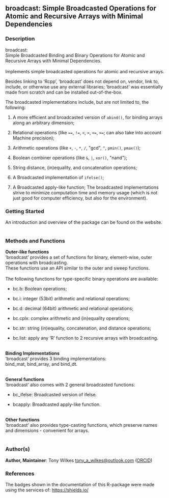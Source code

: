 
## broadcast: Simple Broadcasted Operations for Atomic and Recursive Arrays with Minimal Dependencies {.unnumbered}


### Description

broadcast: <br />
Simple Broadcasted Binding and Binary Operations for Atomic and Recursive Arrays with Minimal Dependencies. <br /> <br />
Implements simple broadcasted operations for atomic and recursive arrays.

Besides linking to 'Rcpp', 'broadcast' does not depend on, vendor, link to, include, or otherwise use any external libraries;
'broadcast' was essentially made from scratch and can be installed out-of-the-box.

The broadcasted implementations include, but are not limited to, the following:


<ol>
<li> A more efficient and broadcasted version of <code>abind()</code>, for binding arrays along an arbitrary dimension;

</li>
<li> Relational operations (like <code>==</code>, <code>!=</code>, <code>&lt;</code>, <code>&gt;</code>, <code>&lt;=</code>, <code>&gt;=</code>; can also take into account Machine precision);

</li>
<li> Arithmetic operations (like <code>+</code>, <code>-</code>, <code>*</code>, <code>/</code>, &quot;gcd&quot;, <code>^</code>, <code>pmin()</code>, <code>pmax()</code>);

</li>
<li> Boolean combiner operations (like <code>&amp;</code>, <code>|</code>, <code>xor()</code>, &quot;nand&quot;);

</li>
<li> String distance, (in)equality, and concatenation operations;

</li>
<li> A Broadcasted implementation of <code>ifelse()</code>;

</li>
<li> A Broadcasted apply-like function;
The broadcasted implementations strive to minimize computation time and memory usage (which is not just good for computer efficiency, but also for the environment).

</li></ol>



### Getting Started

An introduction and overview of the package can be found on the website. <br />
<br />



### Methods and Functions

<b>Outer-like functions</b> <br />
'broadcast' provides a set of functions for binary, element-wise, outer operations
with broadcasting. <br />
These functions use an API similar to the outer and sweep functions. <br />
<br />
The following functions for type-specific binary operations are available:


<ul>
<li> bc.b: Boolean operations;

</li>
<li> bc.i: integer (53bit) arithmetic and relational operations;

</li>
<li> bc.d: decimal (64bit) arithmetic and relational operations;

</li>
<li> bc.cplx: complex arithmetic and (in)equality operations;

</li>
<li> bc.str: string (in)equality, concatenation, and distance operations;

</li>
<li> bc.list: apply any 'R' function to 2 recursive arrays with broadcasting. <br /> <br />

</li></ul>

<b>Binding Implementations</b> <br />
'broadcast' provides 3 binding implementations: <br />
bind_mat, bind_array, and bind_dt. <br />
<br />

<b>General functions</b> <br />
'broadcast' also comes with 2 general broadcasted functions:


<ul>
<li> bc_ifelse: Broadcasted version of ifelse.

</li>
<li> bcapply: Broadcasted apply-like function. <br /> <br />

</li></ul>

<b>Other functions</b> <br />
'broadcast' also provides
type-casting functions,
which preserve names and dimensions - convenient for arrays. <br /> <br />



### Author(s)

<strong>Author, Maintainer</strong>: Tony Wilkes <a href="mailto:tony_a_wilkes@outlook.com">tony_a_wilkes@outlook.com</a> (<a href="https://orcid.org/0000-0001-9498-8379">ORCID</a>)



### References

The badges shown in the documentation of this R-package were made using the services of: <a href="https://shields.io/">https://shields.io/</a>


